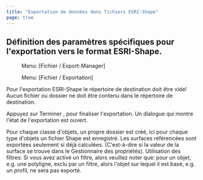 ```yaml
---
title: "Exportation de données dans fichiers ESRI-Shape"
page: true
---
```

## D&#233;finition des param&#232;tres sp&#233;cifiques pour l&#39;exportation vers le format ESRI-Shape. 
<GeoMapper> <Menu> Menu: [Fichier / Export-Manager] </Menu> </GeoMapper>
<GeoDesigner> <Menu> Menu: [Fichier / Exportation] </Menu> </GeoDesigner>

<Warning>
Pour l&#39;exportation ESRI-Shape le r&#233;pertoire de destination doit &#234;tre vide! Aucun fichier ou dossier ne doit &#234;tre contenu dans le r&#233;pertoire de destination.
</Warning>


Appuyez sur  <Border>Terminer</Border> , pour finaliser l&#39;exportation. Un dialogue qui montre l&#39;&#233;tat de l&#39;exportation est ouvert.

<Success>
Pour chaque classe d&#39;objets, un propre dossier est cr&#233;&#233;, ici pour chaque type d&#39;objets un fichier Shape est enregistr&#233;.
</Success>


<Warning>
Les surfaces r&#233;f&#233;renc&#233;es sont export&#233;es seulement si d&#233;j&#224; calcul&#233;es. (C&#39;est-&#224;-dire si la valeur de la surface se trouve dans le Gestionnaire des propri&#233;t&#233;s).
</Warning>

<Warning>
 <Bold> Utilisation des filtres: </Bold>  Si vous avez activ&#233; un filtre, alors veuillez noter que: pour un objet, e.g. une polyligne, exclu par un filtre, alors l&#39;objet sur lequel il est bas&#233;, e.g. un profil, ne sera pas export&#233;.
</Warning>
